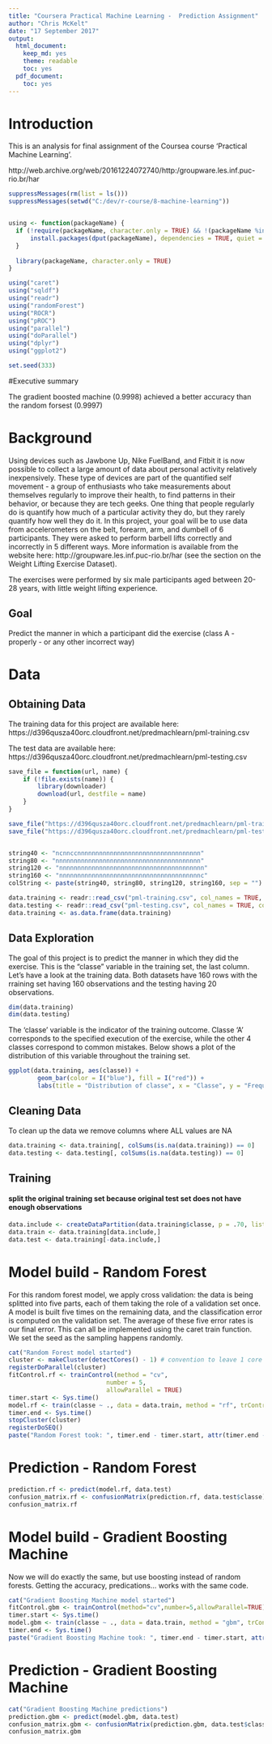 ```yaml
---
title: "Coursera Practical Machine Learning -  Prediction Assignment"
author: "Chris McKelt"
date: "17 September 2017"
output:
  html_document:
    keep_md: yes
    theme: readable
    toc: yes
  pdf_document:
    toc: yes
---
```

# Introduction

This is an analysis for final assignment of the Coursea course 'Practical Machine Learning'.

http://web.archive.org/web/20161224072740/http:/groupware.les.inf.puc-rio.br/har

```r
suppressMessages(rm(list = ls()))
suppressMessages(setwd("C:/dev/r-course/8-machine-learning"))


using <- function(packageName) {
  if (!require(packageName, character.only = TRUE) && !(packageName %in%  installed.packages())) {
      install.packages(dput(packageName), dependencies = TRUE, quiet = FALSE)
  }
  
  library(packageName, character.only = TRUE)
}

using("caret")
using("sqldf")
using("readr")
using("randomForest")
using("ROCR")
using("pROC")
using("parallel")
using("doParallel")
using("dplyr")
using("ggplot2")

set.seed(333)
```

#Executive summary

The gradient boosted machine  (0.9998) achieved a better accuracy than the random forsest (0.9997)


# Background

Using devices such as Jawbone Up, Nike FuelBand, and Fitbit it is now possible to collect a large amount of data about personal activity relatively inexpensively. 
These type of devices are part of the quantified self movement - a group of enthusiasts who take measurements about themselves regularly to improve their health, to find patterns in their behavior, or because they are tech geeks. One thing that people regularly do is quantify how much of a particular activity they do, but they rarely quantify how well they do it. In this project, your goal will be to use data from accelerometers on the belt, forearm, arm, and dumbell of 6 participants. They were asked to perform barbell lifts correctly and incorrectly in 5 different ways. More information is available from the website here: http://groupware.les.inf.puc-rio.br/har (see the section on the Weight Lifting Exercise Dataset).

The exercises were performed by six male participants aged between 20-28 years, with little weight lifting experience. 



## Goal

Predict the manner in which a participant did the exercise (class A - properly - or any other incorrect way)

# Data
## Obtaining Data
The training data for this project are available here: https://d396qusza40orc.cloudfront.net/predmachlearn/pml-training.csv

The test data are available here: https://d396qusza40orc.cloudfront.net/predmachlearn/pml-testing.csv

```r

save_file = function(url, name) {
    if (!file.exists(name)) {
        library(downloader)
        download(url, destfile = name)
    }
}

save_file("https://d396qusza40orc.cloudfront.net/predmachlearn/pml-training.csv", "pml-training.csv")
save_file("https://d396qusza40orc.cloudfront.net/predmachlearn/pml-testing.csv", "pml-testing.csv")


string40 <- "ncnnccnnnnnnnnnnnnnnnnnnnnnnnnnnnnnnnnnn"
string80 <- "nnnnnnnnnnnnnnnnnnnnnnnnnnnnnnnnnnnnnnnn"
string120 <- "nnnnnnnnnnnnnnnnnnnnnnnnnnnnnnnnnnnnnnnn"
string160 <- "nnnnnnnnnnnnnnnnnnnnnnnnnnnnnnnnnnnnnnnc"
colString <- paste(string40, string80, string120, string160, sep = "")

data.training <- readr::read_csv("pml-training.csv", col_names = TRUE, col_types = colString)
data.testing <- readr::read_csv("pml-testing.csv", col_names = TRUE, col_types = colString)
data.training <- as.data.frame(data.training)

```
## Data Exploration

The goal of this project is to predict the manner in which they did the exercise. 
This is the "classe" variable in the training set, the last column. Let's have a look at the training data. 
Both datasets have 160 rows with the rraining set having 160 observations and the testing having 20 observations.

```r
dim(data.training)
dim(data.testing)
```

The 'classe' variable is the indicator of the training outcome.
Classe 'A' corresponds to the specified execution of the exercise, while the other 4 classes correspond to common mistakes. 
Below shows a plot of the distribution of this variable throughout the training set.
```r

ggplot(data.training, aes(classe)) + 
        geom_bar(color = I("blue"), fill = I("red")) + 
        labs(title = "Distribution of classe", x = "Classe", y = "Frequency")
```

## Cleaning Data
To clean up the data we remove columns where ALL values are NA

```r
data.training <- data.training[, colSums(is.na(data.training)) == 0]
data.testing <- data.testing[, colSums(is.na(data.testing)) == 0]
```

## Training 
#### split the original training set because original test set does not have enough observations
```r
data.include <- createDataPartition(data.training$classe, p = .70, list = FALSE)
data.train <- data.training[data.include,]
data.test <- data.training[-data.include,]
```

# Model build - Random Forest

For this random forest model, we apply cross validation: the data is being splitted into five parts, each of them taking the role of a validation set once. A model is built five times on the remaining data, and the classification error is computed on the validation set. The average of these five error rates is our final error. This can all be implemented using the caret train function. We set the seed as the sampling happens randomly.
```r
cat("Random Forest model started")
cluster <- makeCluster(detectCores() - 1) # convention to leave 1 core for OS
registerDoParallel(cluster)
fitControl.rf <- trainControl(method = "cv",
                           number = 5,
                           allowParallel = TRUE)
timer.start <- Sys.time()
model.rf <- train(classe ~ ., data = data.train, method = "rf", trControl = fitControl.rf, verbose = FALSE, na.action = na.omit)
timer.end <- Sys.time()
stopCluster(cluster)
registerDoSEQ()
paste("Random Forest took: ", timer.end - timer.start, attr(timer.end - timer.start, "units"))

```

# Prediction - Random Forest
```r
prediction.rf <- predict(model.rf, data.test)
confusion_matrix.rf <- confusionMatrix(prediction.rf, data.test$classe)
confusion_matrix.rf
```

# Model build - Gradient Boosting Machine
Now we will do exactly the same, but use boosting instead of random forests. Getting the accuracy, predications... works with the same code.
```r
cat("Gradient Boosting Machine model started")
fitControl.gbm <- trainControl(method="cv",number=5,allowParallel=TRUE)
timer.start <- Sys.time()
model.gbm <- train(classe ~ ., data = data.train, method = "gbm", trControl = fitControl.gbm, verbose = FALSE, na.action = na.omit)
timer.end <- Sys.time()
paste("Gradient Boosting Machine took: ", timer.end - timer.start, attr(timer.end - timer.start, "units"))
```
  
# Prediction - Gradient Boosting Machine
```r
cat("Gradient Boosting Machine predictions")
prediction.gbm <- predict(model.gbm, data.test)
confusion_matrix.gbm <- confusionMatrix(prediction.gbm, data.test$classe)
confusion_matrix.gbm
```


